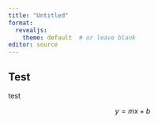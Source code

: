 ```yaml
---
title: "Untitled"
format:
  revealjs:
    theme: default  # or leave blank
editor: source
---
```


## Test

test 

$$y = mx+b$$

